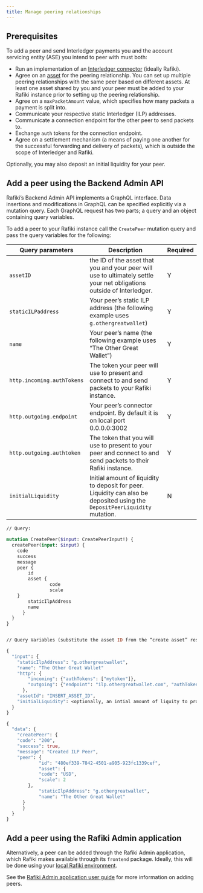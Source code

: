 ```yaml
---
title: Manage peering relationships
---
```




## Prerequisites

To add a peer and send Interledger payments you and the account servicing entity (ASE) you intend to peer with must both:

- Run an implementation of an [Interledger connector](/integration/services/backend-service#interledger-connector) (ideally Rafiki).
- Agree on an [asset](/overview/concepts/accounts-transfers-liquidity#assets) for the peering relationship. You can set up multiple peering relationships with the same peer based on different assets. At least one asset shared by you and your peer must be added to your Rafiki instance prior to setting up the peering relationship.
- Agree on a `maxPacketAmount` value, which specifies how many packets a payment is split into.
- Communicate your respective static <LinkOut href="https://interledger.org/developers/rfcs/ilp-addresses/">Interledger (ILP) addresses</LinkOut>.
- Communicate a connection endpoint for the other peer to send packets to.
- Exchange `auth` tokens for the connection endpoint.
- Agree on a settlement mechanism (a means of paying one another for the successful forwarding and delivery of packets), which is outside the scope of Interledger and Rafiki.

Optionally, you may also deposit an initial liquidity for your peer.

## Add a peer using the Backend Admin API

Rafiki’s Backend Admin API implements a GraphQL interface. Data insertions and modifications in GraphQL can be specified explicitly via a mutation query. Each GraphQL request has two parts; a query and an object containing query variables.

To add a peer to your Rafiki instance call the `CreatePeer` mutation query and pass the query variables for the following:

| Query parameters           | Description                                                                                                                 | Required |
| -------------------------- | --------------------------------------------------------------------------------------------------------------------------- | -------- |
| `assetID`                  | the ID of the asset that you and your peer will use to ultimately settle your net obligations outside of Interledger.       | Y        |
| `staticILPaddress`         | Your peer’s static ILP address (the following example uses `g.othergreatwallet`)                                            | Y        |
| `name`                     | Your peer’s name (the following example uses “The Other Great Wallet”)                                                      | Y        |
| `http.incoming.authTokens` | The token your peer will use to present and connect to and send packets to your Rafiki instance.                            | Y        |
| `http.outgoing.endpoint`   | Your peer’s connector endpoint. By default it is on local port 0.0.0.0:3002                                                 | Y        |
| `http.outgoing.authtoken`  | The token that you will use to present to your peer and connect to and send packets to their Rafiki instance.               | Y        |
| `initialLiquidity`         | Initial amount of liquidity to deposit for peer. Liquidity can also be deposited using the `DepositPeerLiquidity` mutation. | N        |

<CodeBlock title='Example CreatePeer Mutation'>

```graphql
// Query:

mutation CreatePeer($input: CreatePeerInput!) {
  createPeer(input: $input) {
	code
	success
	message
	peer {
  		id
  		asset {
    			code
    			scale
  	}
  		staticIlpAddress
  		name
	  }
  }
}


// Query Variables (substitute the asset ID from the “create asset” response for INSERT_ASSET_ID):

{
  "input": {
	"staticIlpAddress": "g.othergreatwallet",
	"name": "The Other Great Wallet"
	"http": {
  		"incoming": {"authTokens": ["mytoken"]},
  		"outgoing": {"endpoint": "ilp.othergreatwallet.com", "authToken": "theirtoken"}
	  },
	"assetId": "INSERT_ASSET_ID",
	"initialLiquidity": <optionally, an intial amount of liquity to provision. Liquidity can also be deposited via the `DepositPeerLiquidity`>
  }
}
```

</CodeBlock>

<CodeBlock title='Example Successful Response'>

```graphql
{
  "data": {
	"createPeer": {
  	"code": "200",
	"success": true,
  	"message": "Created ILP Peer",
  	"peer": {
    		"id": "480ef339-7842-4501-a905-923fc1339cef",
    		"asset": {
      		"code": "USD",
      		"scale": 2
    	},
    		"staticIlpAddress": "g.othergreatwallet",
    		"name": "The Other Great Wallet"
  	  }
	  }
  }
}
```

</CodeBlock>

## Add a peer using the Rafiki Admin application

Alternatively, a peer can be added through the Rafiki Admin application, which Rafiki makes available through its `frontend` package. Ideally, this will be done using your [local Rafiki environment](/integration/playground/overview/#running-the-local-environment).

See the [Rafiki Admin application user guide](/admin/admin-user-guide/#peers) for more information on adding peers.

